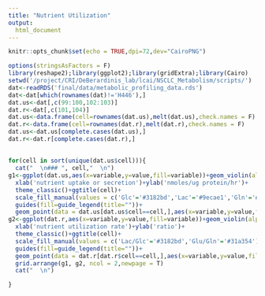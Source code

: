 ```yaml
---
title: "Nutrient Utilization"
output: 
  html_document
---
```


```r
knitr::opts_chunk$set(echo = TRUE,dpi=72,dev="CairoPNG")
```


```r
options(stringsAsFactors = F)
library(reshape2);library(ggplot2);library(gridExtra);library(Cairo)
setwd('/project/CRI/DeBerardinis_lab/lcai/NSCLC_Metabolism/scripts/')
dat<-readRDS('final/data/metabolic_profiling_data.rds')
dat<-dat[which(rownames(dat)!='H446'),]
dat.us<-dat[,c(99:100,102:103)]
dat.r<-dat[,c(101,104)]
dat.us<-data.frame(cell=rownames(dat.us),melt(dat.us),check.names = F)
dat.r<-data.frame(cell=rownames(dat.r),melt(dat.r),check.names = F)
dat.us<-dat.us[complete.cases(dat.us),]
dat.r<-dat.r[complete.cases(dat.r),]
```

##  {.tabset .tabset-dropdown}

```r
for(cell in sort(unique(dat.us$cell))){
  cat("  \n### ", cell,"  \n")
g1<-ggplot(dat.us,aes(x=variable,y=value,fill=variable))+geom_violin(alpha=0.1,lwd=0.2)+geom_boxplot(width=0.05,outlier.shape = NA,lwd=0.3,alpha=0.1)+
  xlab('nutrient uptake or secretion')+ylab('nmoles/ug protein/hr')+
  theme_classic()+ggtitle(cell)+
  scale_fill_manual(values = c('Glc'='#3182bd','Lac'='#9ecae1','Gln'='#31a354','Glu'='#a1d99b'))+
  guides(fill=guide_legend(title=""))+
  geom_point(data = dat.us[dat.us$cell==cell,],aes(x=variable,y=value,fill=variable),pch=21,colour="gray")
g2<-ggplot(dat.r,aes(x=variable,y=value,fill=variable))+geom_violin(alpha=0.1,lwd=0.2)+geom_boxplot(width=0.05,outlier.shape = NA,lwd=0.3,alpha=0.1)+
  xlab('nutrient utilization rate')+ylab('ratio')+
  theme_classic()+ggtitle(cell)+
  scale_fill_manual(values = c('Lac/Glc'='#3182bd','Glu/Gln'='#31a354'))+
  guides(fill=guide_legend(title=""))+
  geom_point(data = dat.r[dat.r$cell==cell,],aes(x=variable,y=value,fill=variable),pch=21,colour="gray")
  grid.arrange(g1, g2, ncol = 2,newpage = T)
  cat("  \n")

}

```
